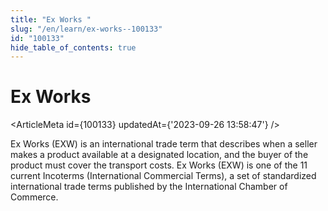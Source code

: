 ```yaml
---
title: "Ex Works "
slug: "/en/learn/ex-works--100133"
id: "100133"
hide_table_of_contents: true
---
```



# Ex Works 

<ArticleMeta id={100133} updatedAt={'2023-09-26 13:58:47'} />
<div className='border-solid border-b border-t-0 my-4 border-[var(--ifm-color-gray-300)]' />

Ex Works (EXW) is an international trade term that describes when a seller makes a product available at a designated location, and the buyer of the product must cover the transport costs. Ex Works (EXW) is one of the 11 current Incoterms (International Commercial Terms), a set of standardized international trade terms published by the International Chamber of Commerce.
